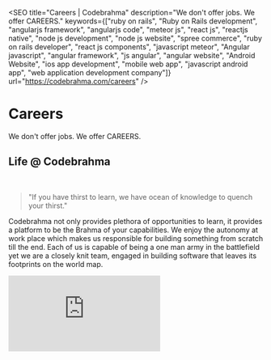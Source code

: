 
<SEO
  title="Careers | Codebrahma"
  description="We don't offer jobs. We offer CAREERS."
  keywords={["ruby on rails", "Ruby on Rails development", "angularjs framework", "angularjs code", "meteor js", "react js", "reactjs native", "node js development", "node js website", "spree commerce", "ruby on rails developer", "react js components", "javascript meteor", "Angular javascript", "angular framework", "js angular", "angular website", "Android Website", "ios app development", "mobile web app", "javascript android app", "web application development company"]}
  url="https://codebrahma.com/careers"
/>

# Careers

We don't offer jobs. We offer CAREERS.

## Life @ Codebrahma

<br />
<blockquote>
  "If you have thirst to learn, we have ocean of knowledge to quench your thirst."
</blockquote>

Codebrahma not only provides plethora of opportunities to learn, it provides a platform to be the Brahma of your capabilities. We enjoy the autonomy at work place which makes us responsible for building something from scratch till the end. Each of us is capable of being a one man army in the battlefield yet we are a closely knit team, engaged in building software that leaves its footprints on the world map.

<div class='embed-wrapper'>
  <div class='embed-container'>
    <iframe
      src="https://player.vimeo.com/video/157740480"
      frameBorder="0"
      allow="autoplay; fullscreen"
      style="max-width: 100%;"
      allowFullScreen
    />
  </div>
</div>

## Interested in Joining Us?

#### Contribute on our [GitHub repos](https://github.com/Codebrahma/react-lite-ui/issues) and win a chance to get hired

##### Your effort is not going waste. You can win bounties up to Rs.10,000.

## Want to Apply?

_Do you want to build world class applications used by millions of people? [Apply Now](https://angel.co/codebrahma/jobs)_

